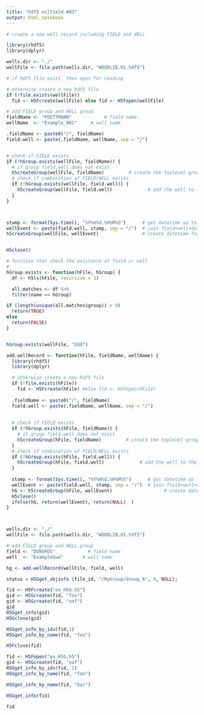 ```yaml
---
title: "hdf5 oilfield #03"
output: html_notebook
---
```



```r
# create a new well record including FIELD and WELL

library(rhdf5)
library(dplyr)

wells.dir <- "./"
wellFile <- file.path(wells.dir, "WOODLIB.01.hdf5")

# if hdf5 file exist, then open for reading

# otherwise create a new hdf5 file
if (!file.exists(wellFile)) 
  fid <- H5Fcreate(wellFile) else fid <- H5Fopen(wellFile)

# add FIELD group and WELL group
fieldName <- "POETTMANN"            # field name
wellName  <- "Example_001"     # well name

.fieldName <- paste0("/", fieldName)
field.well <- paste(.fieldName, wellName, sep = "/")


# check if FIELD exists
if (!hGroup.exists(wellFile, fieldName)) {
  # if group field.well does not exist
  h5createGroup(wellFile, fieldName)         # create the toplevel group first
  # check if combination of FIELD/WELL exists
  if (!hGroup.exists(wellFile, field.well)) {
    h5createGroup(wellFile, field.well)             # add the well to the field case
  }
}



stamp <- format(Sys.time(), "%Y%m%d.%H%M%S")      # get datetime up to seconds
wellEvent <- paste(field.well, stamp, sep = "/")  # join field+well+datetime
h5createGroup(wellFile, wellEvent)                # create datetime for well


H5close()
```

```r
# function that check the existance of field or well
# 
hGroup.exists <- function(hFile, hGroup) {
  df <- h5ls(hFile, recursive = 1)

  all.matches <- df %>%
  filter(name == hGroup)

if (length(unique(all.matches$group)) > 0)
  return(TRUE)
else 
  return(FALSE)
}


hGroup.exists(wellFile, "GUO")
```



```r
add.wellRecord <- function(hFile, fieldName, wellName) {
  library(rhdf5)
  library(dplyr)

  # otherwise create a new hdf5 file
  if (!file.exists(hFile)) 
    fid <- H5Fcreate(hFile) #else fid <- H5Fopen(hFile)
  
  .fieldName <- paste0("/", fieldName)
  field.well <- paste(.fieldName, wellName, sep = "/")
  
  
  # check if FIELD exists
  if (!hGroup.exists(hFile, fieldName)) {
    # if group field.well does not exist
    h5createGroup(hFile, fieldName)         # create the toplevel group first
  }
  # check if combination of FIELD/WELL exists
  if (!hGroup.exists(hFile, field.well)) {
    h5createGroup(hFile, field.well)             # add the well to the field case
  }
  
  stamp <- format(Sys.time(), "%Y%m%d.%H%M%S")      # get datetime up to seconds
  wellEvent <- paste(field.well, stamp, sep = "/")  # join field+well+datetime
  hG <- h5createGroup(hFile, wellEvent)                   # create datetime for well
  H5close()  
  ifelse(hG, return(wellEvent), return(NULL)  )
}



wells.dir <- "./"
wellFile <- file.path(wells.dir, "WOODLIB.01.hdf5")

# add FIELD group and WELL group
field <- "DUNSROS"            # field name
well  <- "ExampleGuo"       # well name

hg <- add.wellRecord(wellFile, field, well)

```



```r
status = H5Gget_objinfo (file_id, "/MyGroup/Group_A", 0, NULL);
```

```r
fid <- H5Fcreate("ex_H5G.h5")
gid <- H5Gcreate(fid, "foo")
gid <- H5Gcreate(fid, "oof")
gid
H5Gget_info(gid)
H5Gclose(gid)

H5Gget_info_by_idx(fid,1)
H5Gget_info_by_name(fid, "foo")

H5Fclose(fid)
```

```r
fid <- H5Fopen("ex_H5G.h5")
gid <- H5Gcreate(fid, "oof")
H5Gget_info_by_idx(fid, 1)
H5Gget_info_by_name(fid, "foo")
```

```r
H5Gget_info_by_name(fid, "bar")
```

```r
H5Gget_info(fid)
```

```r
fid
```

